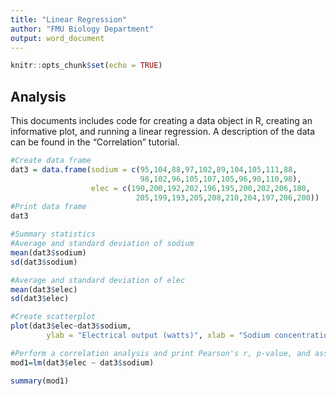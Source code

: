 ```yaml
---
title: "Linear Regression"
author: "FMU Biology Department"
output: word_document
---
```


```r
knitr::opts_chunk$set(echo = TRUE)
```

## Analysis

This documents includes code for creating a data object in R, creating an informative plot, and running a linear regression. A description of the data can be found in the "Correlation" tutorial.

```r
#Create data frame
dat3 = data.frame(sodium = c(95,104,88,97,102,89,104,105,111,88,
                             98,102,96,105,107,105,96,90,110,98),
                  elec = c(190,200,192,202,196,195,200,202,206,180,
                            205,199,193,205,208,210,204,197,206,200))
#Print data frame
dat3

#Summary statistics
#Average and standard deviation of sodium
mean(dat3$sodium)
sd(dat3$sodium)

#Average and standard deviation of elec
mean(dat3$elec)
sd(dat3$elec)

#Create scatterplot
plot(dat3$elec~dat3$sodium,
        ylab = "Electrical output (watts)", xlab = "Sodium concentration (mEq/L)")

#Perform a correlation analysis and print Pearson's r, p-value, and associated statistics
mod1=lm(dat3$elec ~ dat3$sodium)

summary(mod1)

```